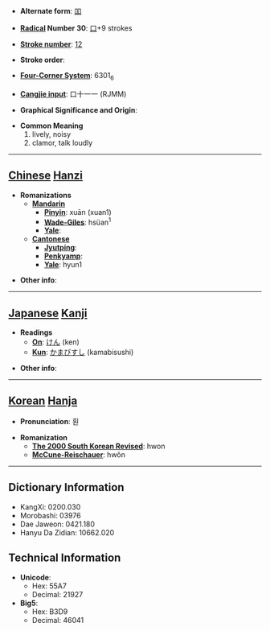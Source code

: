 * '''Alternate form''': [[吅]]

* '''[[Wiktionary:Chinese radical index| Radical]] Number 30''': [[Wiktionary:Chinese radical index 口|口]]+9 strokes

* '''[[Wiktionary:Chinese total strokes index|Stroke number]]''': [[Wiktionary:Chinese total strokes index 12|12]]

* '''Stroke order''': 

* '''[[Wiktionary:Chinese four corner index|Four-Corner System]]''': 6301<sub>6</sub>

* '''[[Wiktionary:Chinese Cangjie index|Cangjie input]]''': 口十一一 (RJMM)

* '''Graphical Significance and Origin''': 

* '''Common Meaning'''
*#lively, noisy
*# clamor, talk loudly


----

== [[Chinese]] [[Hanzi]] ==

* '''Romanizations'''
** '''[[Mandarin]]'''
*** '''[[Pinyin]]''': xuān (xuan1)
*** '''[[Wade-Giles]]''': hsüan<sup>1</sup>
*** '''[[Yale]]''': 
** '''[[Cantonese]]'''
*** '''[[Jyutping]]''':
*** '''[[Penkyamp]]''': 
*** '''[[Yale]]''': hyun1

* '''Other info''': 

----

== [[Japanese]] [[Kanji]] ==

* '''Readings'''
** '''[[On]]''': [[けん]] (ken)
** '''[[Kun]]''': [[かまびすし]] (kamabisushi)

* '''Other info''':  

----

== [[Korean]] [[Hanja]] ==

* '''Pronunciation''': 훤

* '''Romanization'''
** '''[[The 2000 South Korean Revised Romanization|The 2000 South Korean Revised]]''': hwon
** '''[[McCune-Reischauer]]''': hwŏn

----

== Dictionary Information ==

* KangXi: 0200.030
* Morobashi: 03976
* Dae Jaweon: 0421.180
* Hanyu Da Zidian: 10662.020

== Technical Information ==

* '''Unicode''':
** Hex: 55A7
** Decimal: 21927
* '''Big5''':
** Hex: B3D9
** Decimal: 46041